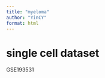 ```yaml
---
title: "myeloma"
author: "YinCY"
format: html
---
```


# single cell dataset
GSE193531




















